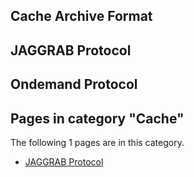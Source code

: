 == '''Cache Archive Format''' ==

== '''JAGGRAB Protocol''' ==

== '''Ondemand Protocol''' ==
<!-- DO NOT EDIT BELOW THIS LINE, OR CHANGE THIS COMMENT, CODE AUTOMATICALLY GENERATED BY category.sh -->
== '''Pages in category "Cache"''' ==
The following 1 pages are in this category.
* [[JAGGRAB Protocol]]
